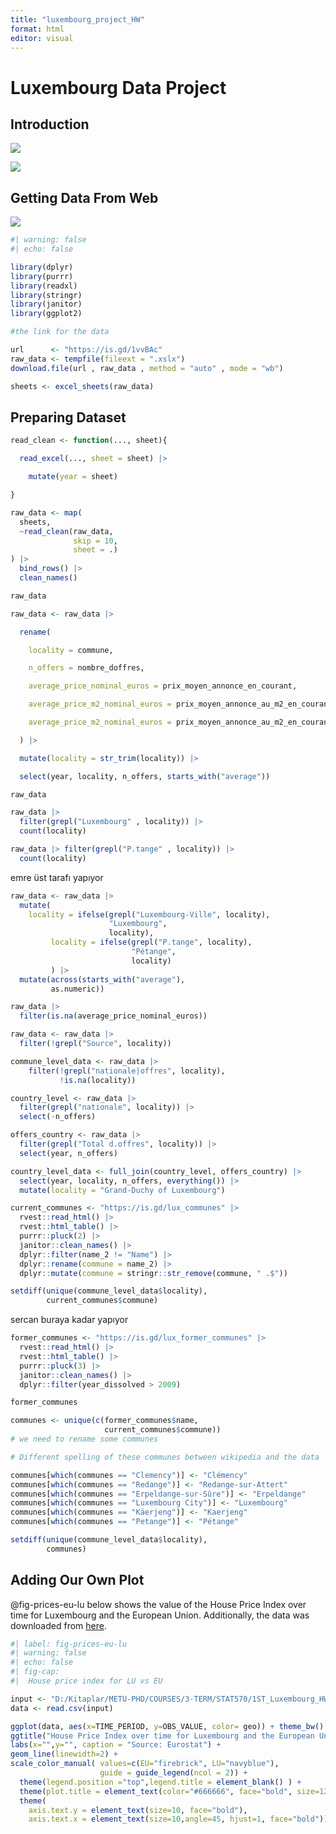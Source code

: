 ```yaml
---
title: "luxembourg_project_HW"
format: html
editor: visual
---
```


# Luxembourg Data Project

## Introduction

![](images/lux_rhode_island.png)

![](images/unnamed-chunk-2-1.png)

## Getting Data From Web

![](images/obs_hab_xlsx_overview.png)

```r
#| warning: false
#| echo: false

library(dplyr)
library(purrr)
library(readxl)
library(stringr)
library(janitor)
library(ggplot2)

```

```r

#the link for the data

url      <- "https://is.gd/1vvBAc"
raw_data <- tempfile(fileext = ".xslx")
download.file(url , raw_data , method = "auto" , mode = "wb")

sheets <- excel_sheets(raw_data)

```

## Preparing Dataset

```r


read_clean <- function(..., sheet){

  read_excel(..., sheet = sheet) |>

    mutate(year = sheet)

}

raw_data <- map(
  sheets,
  ~read_clean(raw_data,
              skip = 10,
              sheet = .)
) |>
  bind_rows() |> 
  clean_names()

raw_data
```

```r

raw_data <- raw_data |>

  rename(

    locality = commune,

    n_offers = nombre_doffres,

    average_price_nominal_euros = prix_moyen_annonce_en_courant,

    average_price_m2_nominal_euros = prix_moyen_annonce_au_m2_en_courant,

    average_price_m2_nominal_euros = prix_moyen_annonce_au_m2_en_courant

  ) |>

  mutate(locality = str_trim(locality)) |>

  select(year, locality, n_offers, starts_with("average"))

raw_data
```

```r

raw_data |> 
  filter(grepl("Luxembourg" , locality)) |>  
  count(locality)
```

```r
raw_data |> filter(grepl("P.tange" , locality)) |> 
  count(locality)
```

emre üst tarafı yapıyor

```r
raw_data <- raw_data |>
  mutate(
    locality = ifelse(grepl("Luxembourg-Ville", locality),
                      "Luxembourg",
                      locality),
         locality = ifelse(grepl("P.tange", locality),
                           "Pétange",
                           locality)
         ) |>
  mutate(across(starts_with("average"),
         as.numeric))
```

```r
raw_data |>
  filter(is.na(average_price_nominal_euros))
```

```r
raw_data <- raw_data |>
  filter(!grepl("Source", locality))
```

```r
commune_level_data <- raw_data |>
    filter(!grepl("nationale|offres", locality),
           !is.na(locality))
```

```r
country_level <- raw_data |>
  filter(grepl("nationale", locality)) |>
  select(-n_offers)

offers_country <- raw_data |>
  filter(grepl("Total d.offres", locality)) |>
  select(year, n_offers)

country_level_data <- full_join(country_level, offers_country) |>
  select(year, locality, n_offers, everything()) |>
  mutate(locality = "Grand-Duchy of Luxembourg")
```

```r
current_communes <- "https://is.gd/lux_communes" |>
  rvest::read_html() |>
  rvest::html_table() |>
  purrr::pluck(2) |>
  janitor::clean_names() |>
  dplyr::filter(name_2 != "Name") |>
  dplyr::rename(commune = name_2) |>
  dplyr::mutate(commune = stringr::str_remove(commune, " .$"))
```

```r
setdiff(unique(commune_level_data$locality),
        current_communes$commune)
```

sercan buraya kadar yapıyor

```r
former_communes <- "https://is.gd/lux_former_communes" |>
  rvest::read_html() |>
  rvest::html_table() |>
  purrr::pluck(3) |>
  janitor::clean_names() |>
  dplyr::filter(year_dissolved > 2009)

former_communes
```

```r
communes <- unique(c(former_communes$name,
                     current_communes$commune))
# we need to rename some communes

# Different spelling of these communes between wikipedia and the data

communes[which(communes == "Clemency")] <- "Clémency"
communes[which(communes == "Redange")] <- "Redange-sur-Attert"
communes[which(communes == "Erpeldange-sur-Sûre")] <- "Erpeldange"
communes[which(communes == "Luxembourg City")] <- "Luxembourg"
communes[which(communes == "Käerjeng")] <- "Kaerjeng"
communes[which(communes == "Petange")] <- "Pétange"
```

```r
setdiff(unique(commune_level_data$locality),
        communes)
```

## Adding Our Own Plot

@fig-prices-eu-lu below shows the value of the House Price Index over time for Luxembourg and the European Union. Additionally, the data was downloaded from [here](https://raps-with-r.dev/project_start.html).

```r
#| label: fig-prices-eu-lu
#| warning: false
#| echo: false
#| fig-cap: 
#|  House price index for LU vs EU

input <- "D:/Kitaplar/METU-PHD/COURSES/3-TERM/STAT570/1ST_Luxembourg_HW/Luxembourg_HW/prc_hpi_a__custom_4705395_page_linear.csv"
data <- read.csv(input)

ggplot(data, aes(x=TIME_PERIOD, y=OBS_VALUE, color= geo)) + theme_bw() +   
ggtitle("House Price Index over time for Luxembourg and the European Union") + 
labs(x="",y="", caption = "Source: Eurostat") +
geom_line(linewidth=2) + 
scale_color_manual( values=c(EU="firebrick", LU="navyblue"),
                    guide = guide_legend(ncol = 2)) + 
  theme(legend.position ="top",legend.title = element_blank() ) + 
  theme(plot.title = element_text(color="#666666", face="bold", size=12, hjust = 0.05, vjust=2.12)) + 
  theme(
    axis.text.y = element_text(size=10, face="bold"),
    axis.text.x = element_text(size=10,angle=45, hjust=1, face="bold")) 
```

